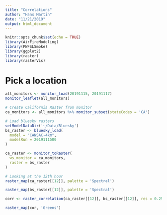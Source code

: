 ```yaml
---
title: "Correlations"
author: "Hans Martin"
date: "11/21/2019"
output: html_document
---
```


```r
knitr::opts_chunk$set(echo = TRUE)
library(AirFireModeling)
library(PWFSLSmoke)
library(ggplot2)
library(raster)
library(rasterVis)
```

# Pick a location
```r
all_monitors <- monitor_load(20191115, 20191117)
monitor_leaflet(all_monitors)
```

```r
# Create California Raster from monitor
ca_monitors <- all_monitors %>% monitor_subset(stateCodes = 'CA')

# Load bluesky rasters
setModelDataDir('~/Data/Bluesky')
bs_raster <- bluesky_load(
  model = "CANSAC-4km",
  modelRun = 2019111500
)

ca_raster <- monitor_toRaster(
  ws_monitor = ca_monitors, 
  raster = bs_raster
)
```

```r
# Looking at the 12th hour
raster_map(ca_raster[[12]], palette = 'Spectral')
```
```r
raster_map(bs_raster[[12]], palette = 'Spectral')
```

```r
corr <- raster_correlation(ca_raster[[12]], bs_raster[[12]], res = 0.25, plot = T)
```

```r
raster_map(cor, 'Greens')
```

